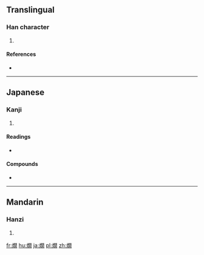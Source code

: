 {{also|爛}}
==Translingual==

===Han character===
{{Han char|rn=86|rad=火|as=12|sn=16|four=|canj=火日弓月 (FANB)}}

# {{defn|Han|sort=火12}}

====References====
* {{Han ref|kx=0683.180|dkj=19431|dj=1096.020|hdz=32238.050|uh=71D7|ud=29143}}

----

==Japanese==

===Kanji===
{{ja-kanji|grade=|rs=火12}}

# {{defn|lang=ja|sort=火12}}

====Readings====
* {{ja-readings|on=[[らん]] (ran)|kun=[[かん]] (kan)}}

====Compounds====
* {{l|ja|熱燗|tr=[[あつかん]], atsukan}}

----

==Mandarin==

===Hanzi===
{{cmn-hanzi|pin=[[dàng]] ([[dang4]]), [[làn]] ([[lan4]])|wg=tang<sup>4</sup>, lan<sup>4</sup>}}

# {{defn|lang=cmn|sort=火12}}

[[fr:燗]]
[[hu:燗]]
[[ja:燗]]
[[pl:燗]]
[[zh:燗]]